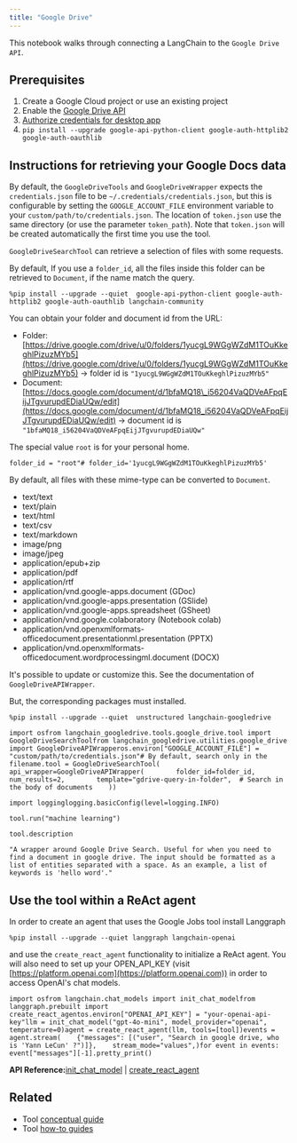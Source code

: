 ```yaml
---
title: "Google Drive"
---
```


This notebook walks through connecting a LangChain to the `Google Drive API`.

## Prerequisites

1. Create a Google Cloud project or use an existing project
2. Enable the [Google Drive API](https://console.cloud.google.com/flows/enableapi?apiid=drive.googleapis.com)
3. [Authorize credentials for desktop app](https://developers.google.com/drive/api/quickstart/python#authorize_credentials_for_a_desktop_application)
4. `pip install --upgrade google-api-python-client google-auth-httplib2 google-auth-oauthlib`

## Instructions for retrieving your Google Docs data

By default, the `GoogleDriveTools` and `GoogleDriveWrapper` expects the `credentials.json` file to be `~/.credentials/credentials.json`, but this is configurable by setting the `GOOGLE_ACCOUNT_FILE` environment variable to your `custom/path/to/credentials.json`. The location of `token.json` use the same directory (or use the parameter `token_path`). Note that `token.json` will be created automatically the first time you use the tool.

`GoogleDriveSearchTool` can retrieve a selection of files with some requests.

By default, If you use a `folder_id`, all the files inside this folder can be retrieved to `Document`, if the name match the query.

```
%pip install --upgrade --quiet  google-api-python-client google-auth-httplib2 google-auth-oauthlib langchain-community
```

You can obtain your folder and document id from the URL:

* Folder: [https://drive.google.com/drive/u/0/folders/1yucgL9WGgWZdM1TOuKkeghlPizuzMYb5](https://drive.google.com/drive/u/0/folders/1yucgL9WGgWZdM1TOuKkeghlPizuzMYb5) -> folder id is `"1yucgL9WGgWZdM1TOuKkeghlPizuzMYb5"`
* Document: [https://docs.google.com/document/d/1bfaMQ18\_i56204VaQDVeAFpqEijJTgvurupdEDiaUQw/edit](https://docs.google.com/document/d/1bfaMQ18_i56204VaQDVeAFpqEijJTgvurupdEDiaUQw/edit) -> document id is `"1bfaMQ18_i56204VaQDVeAFpqEijJTgvurupdEDiaUQw"`

The special value `root` is for your personal home.

```
folder_id = "root"# folder_id='1yucgL9WGgWZdM1TOuKkeghlPizuzMYb5'
```

By default, all files with these mime-type can be converted to `Document`.

* text/text
* text/plain
* text/html
* text/csv
* text/markdown
* image/png
* image/jpeg
* application/epub+zip
* application/pdf
* application/rtf
* application/vnd.google-apps.document (GDoc)
* application/vnd.google-apps.presentation (GSlide)
* application/vnd.google-apps.spreadsheet (GSheet)
* application/vnd.google.colaboratory (Notebook colab)
* application/vnd.openxmlformats-officedocument.presentationml.presentation (PPTX)
* application/vnd.openxmlformats-officedocument.wordprocessingml.document (DOCX)

It's possible to update or customize this. See the documentation of `GoogleDriveAPIWrapper`.

But, the corresponding packages must installed.

```
%pip install --upgrade --quiet  unstructured langchain-googledrive
```

```
import osfrom langchain_googledrive.tools.google_drive.tool import GoogleDriveSearchToolfrom langchain_googledrive.utilities.google_drive import GoogleDriveAPIWrapperos.environ["GOOGLE_ACCOUNT_FILE"] = "custom/path/to/credentials.json"# By default, search only in the filename.tool = GoogleDriveSearchTool(    api_wrapper=GoogleDriveAPIWrapper(        folder_id=folder_id,        num_results=2,        template="gdrive-query-in-folder",  # Search in the body of documents    ))
```

```
import logginglogging.basicConfig(level=logging.INFO)
```

```
tool.run("machine learning")
```

```
tool.description
```

```
"A wrapper around Google Drive Search. Useful for when you need to find a document in google drive. The input should be formatted as a list of entities separated with a space. As an example, a list of keywords is 'hello word'."
```

## Use the tool within a ReAct agent

In order to create an agent that uses the Google Jobs tool install Langgraph

```
%pip install --upgrade --quiet langgraph langchain-openai
```

and use the `create_react_agent` functionality to initialize a ReAct agent. You will also need to set up your OPEN\_API\_KEY (visit [https://platform.openai.com](https://platform.openai.com)) in order to access OpenAI's chat models.

```
import osfrom langchain.chat_models import init_chat_modelfrom langgraph.prebuilt import create_react_agentos.environ["OPENAI_API_KEY"] = "your-openai-api-key"llm = init_chat_model("gpt-4o-mini", model_provider="openai", temperature=0)agent = create_react_agent(llm, tools=[tool])events = agent.stream(    {"messages": [("user", "Search in google drive, who is 'Yann LeCun' ?")]},    stream_mode="values",)for event in events:    event["messages"][-1].pretty_print()
```

**API Reference:**[init\_chat\_model](https://python.langchain.com/api_reference/langchain/chat_models/langchain.chat_models.base.init_chat_model.html) | [create\_react\_agent](https://langchain-ai.github.io/langgraph/reference/prebuilt/#langgraph.prebuilt.chat_agent_executor.create_react_agent)

## Related

* Tool [conceptual guide](/src/oss/concepts/tools)
* Tool [how-to guides](/src/oss/how_to/#tools)
